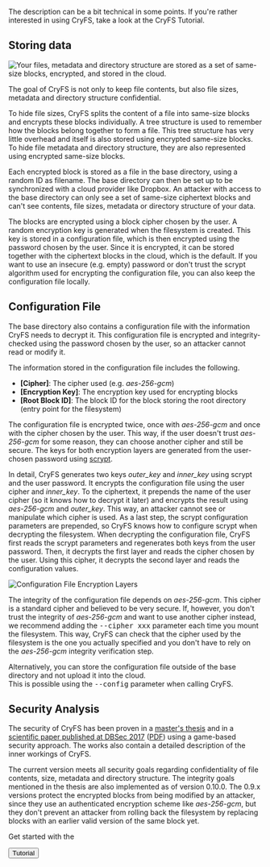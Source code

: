 
<MetaTags
    title="CryFS: How it works"
    url="https://www.cryfs.org/howitworks"
    type="article"
    description="A description of the CryFS internals. CryFS encrypts your Dropbox and protects you against hackers and data leaks. It also works well together with other cloud providers."
/>

<Layout>
<AlternatingSections start_index={1}>
<ContentHeaderSection title="How it works" subtitle="We explain how CryFS works and why it is secure.">
  The description can be a bit technical in some points. If you're rather interested in using CryFS, take a look at the <Link href="/tutorial">CryFS Tutorial</Link>.
</ContentHeaderSection>

<section>
<Container>

## Storing data
<Row>
<Col md="4">
<img src={StoringDataImg} alt="Your files, metadata and directory structure are stored as a set of same-size blocks, encrypted, and stored in the cloud." style={{maxWidth: "100%"}} />
</Col>
<Col md="8">

The goal of CryFS is not only to keep file contents, but also file sizes, metadata and directory structure confidential.

To hide file sizes, CryFS splits the content of a file into same-size blocks and encrypts these blocks individually.
A tree structure is used to remember how the blocks belong together to form a file.
This tree structure has very little overhead and itself is also stored using encrypted same-size blocks.
To hide file metadata and directory structure, they are also represented using encrypted same-size blocks.

Each encrypted block is stored as a file in the base directory, using a random ID as filename.
The base directory can then be set up to be synchronized with a cloud provider like Dropbox.
An attacker with access to the base directory can only see a set of same-size ciphertext blocks and can't see
contents, file sizes, metadata or directory structure of your data.

The blocks are encrypted using a block cipher chosen by the user. A random encryption key is generated when the filesystem is created.
This key is stored in a configuration file, which is then encrypted using the password chosen by the user.
Since it is encrypted, it can be stored together with the ciphertext blocks in the cloud, which is the default.
If you want to use an insecure (e.g. empty) password or don't trust the scrypt algorithm used for encrypting the configuration file, you can also keep the configuration file locally.

</Col>
</Row>
</Container>
</section>

<section>
<Container>

## Configuration File
The base directory also contains a configuration file with the information CryFS needs to decrypt it.
This configuration file is encrypted and integrity-checked using the password chosen by the user, so an attacker cannot read or modify it.

The information stored in the configuration file includes the following.
- <strong>&#91;Cipher&#93;</strong>: The cipher used (e.g. <var>aes-256-gcm</var>)
- <strong>&#91;Encryption Key&#93;</strong>: The encryption key used for encrypting blocks
- <strong>&#91;Root Block ID&#93;</strong>: The block ID for the block storing the root directory (entry point for the filesystem)

<Row>
<Col md="8">

The configuration file is encrypted twice, once with <var>aes-256-gcm</var> and once with the cipher chosen by the user.
This way, if the user doesn't trust <var>aes-256-gcm</var> for some reason,
they can choose another cipher and still be secure.
The keys for both encryption layers are generated from the user-chosen password using [scrypt](https://en.wikipedia.org/wiki/Scrypt).

In detail, CryFS generates two keys <var>outer_key</var> and <var>inner_key</var> using scrypt and the user password.
It encrypts the configuration file using the user cipher and <var>inner_key</var>.
To the ciphertext, it prepends the name of the user cipher (so it knows how to decrypt it later) and encrypts
the result using <var>aes-256-gcm</var> and <var>outer_key</var>. This way, an attacker cannot see or manipulate which cipher is used.
As a last step, the scrypt configuration parameters are prepended, so CryFS knows how to configure scrypt when
decrypting the filesystem.
When decrypting the configuration file, CryFS first reads the scrypt parameters and regenerates both keys from the user password.
Then, it decrypts the first layer and reads the cipher chosen by the user.
Using this cipher, it decrypts the second layer and reads the configuration values.
</Col>
<Col md="4" style={{marginTop: '20px'}}>
<img src={ConfigfileEncryptionImg} alt="Configuration File Encryption Layers" style={{maxWidth: "100%"}} />
</Col>
</Row>

The integrity of the configuration file depends on <var>aes-256-gcm</var>.
This cipher is a standard cipher and believed to be very secure.
If, however, you don't trust the integrity of <var>aes-256-gcm</var> and want to use another cipher instead,
we recommend adding the <kbd>--cipher xxx</kbd> parameter each time you mount the filesystem.
This way, CryFS can check that the cipher used by the filesystem is the one you actually specified
and you don't have to rely on the <var>aes-256-gcm</var> integrity verification step.

Alternatively, you can store the configuration file outside of the base directory and not upload it into the cloud.<br />
This is possible using the <kbd>--config</kbd> parameter when calling CryFS.
      
</Container>
</section>
<section>
<Container>

## Security Analysis
The security of CryFS has been proven in a [master's thesis](/cryfs_mathesis.pdf)
and in a [scientific paper published at DBSec 2017](http://dx.doi.org/10.1007/978-3-319-61176-1_23)
([PDF](https://eprint.iacr.org/2017/773.pdf)) using a game-based security approach.
The works also contain a detailed description of the inner workings of CryFS.

The current version meets all security goals regarding confidentiality of file contents, size, metadata and directory structure.
The integrity goals mentioned in the thesis are also implemented as of version 0.10.0.
The 0.9.x versions protect the encrypted blocks from being modified by an attacker,
since they use an authenticated encryption scheme like <var>aes-256-gcm</var>,
but they don't prevent an attacker from rolling back the filesystem by replacing blocks with an earlier valid version of the same block yet.

</Container>
</section>

<section>
<Container>
    <Row>
        <Col style={{marginTop: '20px'}} md={{size: 8, offset: 2}}>
            <Card body style={{ backgroundColor: '#f5f5f5', borderColor: '#e3e3e3' }}>
                <div className="text-center">
                    <p className="lead">
                        Get started with the
                    </p>
                    <Link legacyBehavior passHref href="/tutorial"><Button color="primary" size="lg">Tutorial</Button></Link>
                </div>
            </Card>
        </Col>
    </Row>
</Container>
</section>

</AlternatingSections>
</Layout>
